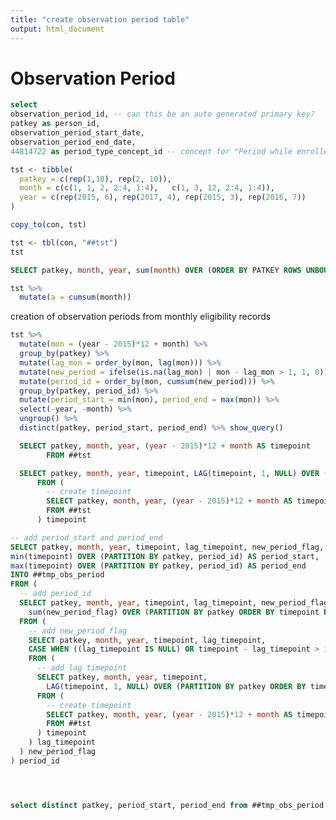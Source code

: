 ```yaml
---
title: "create observation period table"
output: html_document
---
```



  
# Observation Period

```sql

select
observation_period_id, -- can this be an auto generated primary key?
patkey as person_id,
observation_period_start_date,
observation_period_end_date,
44814722 as period_type_concept_id -- concept for "Period while enrolled in insurance"

```




```r
tst <- tibble(
  patkey = c(rep(1,10), rep(2, 10)),
  month = c(c(1, 1, 2, 2:4, 1:4),   c(1, 3, 12, 2:4, 1:4)),
  year = c(rep(2015, 6), rep(2017, 4), rep(2015, 3), rep(2016, 7))
)

copy_to(con, tst)
```

```r
tst <- tbl(con, "##tst")
tst

```
```sql
SELECT patkey, month, year, sum(month) OVER (ORDER BY PATKEY ROWS UNBOUNDED PRECEDING) AS a FROM ##tst

```


```r
tst %>% 
  mutate(a = cumsum(month))
```

creation of observation periods from monthly eligibility records
```r

tst %>% 
  mutate(mon = (year - 2015)*12 + month) %>% 
  group_by(patkey) %>% 
  mutate(lag_mon = order_by(mon, lag(mon))) %>% 
  mutate(new_period = ifelse(is.na(lag_mon) | mon - lag_mon > 1, 1, 0)) %>% 
  mutate(period_id = order_by(mon, cumsum(new_period))) %>% 
  group_by(patkey, period_id) %>% 
  mutate(period_start = min(mon), period_end = max(mon)) %>% 
  select(-year, -month) %>% 
  ungroup() %>% 
  distinct(patkey, period_start, period_end) %>% show_query()

```


```sql
  SELECT patkey, month, year, (year - 2015)*12 + month AS timepoint
        FROM ##tst
```
```sql
  SELECT patkey, month, year, timepoint, LAG(timepoint, 1, NULL) OVER (PARTITION BY patkey ORDER BY timepoint) AS lag_timepoint
      FROM (
        -- create timepoint
        SELECT patkey, month, year, (year - 2015)*12 + month AS timepoint
        FROM ##tst
      ) timepoint

```


```sql

-- add period_start and period_end
SELECT patkey, month, year, timepoint, lag_timepoint, new_period_flag, period_id,
min(timepoint) OVER (PARTITION BY patkey, period_id) AS period_start, 
max(timepoint) OVER (PARTITION BY patkey, period_id) AS period_end
INTO ##tmp_obs_period
FROM (
  -- add period_id
  SELECT patkey, month, year, timepoint, lag_timepoint, new_period_flag,
    sum(new_period_flag) OVER (PARTITION BY patkey ORDER BY timepoint ROWS UNBOUNDED PRECEDING) AS period_id
  FROM (
    -- add new_period_flag
    SELECT patkey, month, year, timepoint, lag_timepoint, 
    CASE WHEN ((lag_timepoint IS NULL) OR timepoint - lag_timepoint > 1) THEN (1) ELSE (0) END AS new_period_flag
    FROM (
      -- add lag timepoint
      SELECT patkey, month, year, timepoint, 
        LAG(timepoint, 1, NULL) OVER (PARTITION BY patkey ORDER BY timepoint) AS lag_timepoint
      FROM (
        -- create timepoint
        SELECT patkey, month, year, (year - 2015)*12 + month AS timepoint
        FROM ##tst
      ) timepoint
    ) lag_timepoint
  ) new_period_flag
) period_id





```

```sql

select distinct patkey, period_start, period_end from ##tmp_obs_period

```